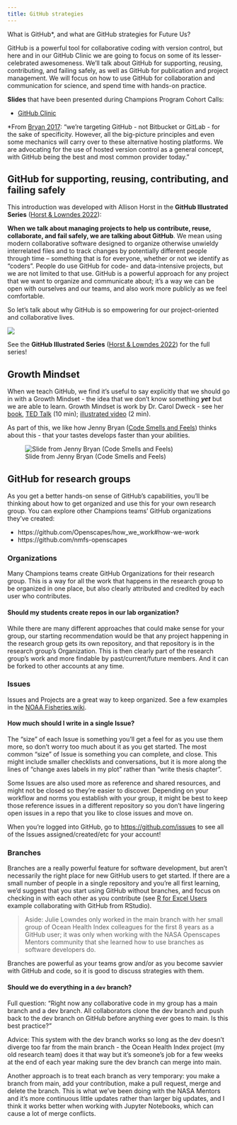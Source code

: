 ```yaml
---
title: GitHub strategies
---
```


What is GitHub\*, and what are GitHub strategies for Future Us?

GitHub is a powerful tool for collaborative coding with version control, but here and in our GitHub Clinic we are going to focus on some of its lesser-celebrated awesomeness. We'll talk about GitHub for supporting, reusing, contributing, and failing safely, as well as GitHub for publication and project management. We will focus on how to use GitHub for collaboration and communication for science, and spend time with hands-on practice.

**Slides** that have been presented during Champions Program Cohort Calls:

-   [GitHub Clinic](https://docs.google.com/presentation/d/1PzGAbEpNhT6CDPe1DCHf5-eVAjy-2R2D3VMHz7dY774/edit?usp=sharing)

\*From [Bryan 2017](https://peerj.com/preprints/3159/): "we're targeting GitHub - not Bitbucket or GitLab - for the sake of specificity. However, all the big-picture principles and even some mechanics will carry over to these alternative hosting platforms. We are advocating for the use of hosted version control as a general concept, with GitHub being the best and most common provider today."

## GitHub for supporting, reusing, contributing, and failing safely

This introduction was developed with Allison Horst in the **GitHub Illustrated Series** ([Horst & Lowndes 2022](https://openscapes.org/blog/2022/05/27/github-illustrated-series/)):

**When we talk about managing projects to help us contribute, reuse, collaborate, and fail safely, we are talking about GitHub**. We mean using modern collaborative software designed to organize otherwise unwieldy interrelated files and to track changes by potentially different people through time -- something that is for everyone, whether or not we identify as "coders". People do use GitHub for code- and data-intensive projects, but we are not limited to that use. GitHub is a powerful approach for any project that we want to organize and communicate about; it's a way we can be open with ourselves and our teams, and also work more publicly as we feel comfortable.

So let's talk about why GitHub is so empowering for our project-oriented and collaborative lives.

![](images/github_friends.png){fig-alt="A row of 6 cute smiling monsters celebrating using GitHub. The first, wearing a climbing harness labeled \"Me\" is high-fiving another whose harness says \"Future Me\". Others hold a box of snacks (tacos!), a map, a rope. Text above the monsters quotes Jenny Bryan: \\\"Collaboration is the most compelling reason to manage a project with Git and GitHub. My definition of collaboration includes hands-on participation by multiple people, including your past and future self, as well as an asymmetric model, in which some people are active makers and others only read or review" fig-align="center"}

See the **GitHub Illustrated Series** ([Horst & Lowndes 2022](https://openscapes.org/blog/2022/05/27/github-illustrated-series/)) for the full series!

## Growth Mindset

When we teach GitHub, we find it's useful to say explicitly that we should go in with a Growth Mindset - the idea that we don't know something ***yet*** but we are able to learn. Growth Mindset is work by Dr. Carol Dweck - see her [book](http://www.amazon.com/gp/product/0345472322/ref=as_li_qf_sp_asin_il_tl?ie=UTF8&camp=1789&creative=9325&creativeASIN=0345472322&linkCode=as2&tag=farnamstreet-20&linkId=ZYKJHPHELN46AOWM), [TED Talk](https://www.youtube.com/watch?v=_X0mgOOSpLU&t=11s&ab_channel=TED) (10 min); [illustrated video](https://www.youtube.com/watch?v=M1CHPnZfFmU&ab_channel=JohnSpencer) (2 min).

As part of this, we like how Jenny Bryan ([Code Smells and Feels](https://github.com/jennybc/code-smells-and-feels#code-smells-and-feels)) thinks about this - that your tastes develops faster than your abilities.

![Slide from Jenny Bryan (Code Smells and Feels)](images/hedgehog-jenny-bryan.png){fig-align="center"}

## GitHub for research groups

As you get a better hands-on sense of GitHub's capabilities, you'll be thinking about how to get organized and use this for your own research group. You can explore other Champions teams' GitHub organizations they've created:

-   https://github.com/Openscapes/how_we_work#how-we-work
-   https://github.com/nmfs-openscapes

### Organizations

Many Champions teams create GitHub Organizations for their research group. This is a way for all the work that happens in the research group to be organized in one place, but also clearly attributed and credited by each user who contributes.

#### Should my students create repos in our lab organization?

While there are many different approaches that could make sense for your group, our starting recommendation would be that any project happening in the research group gets its own repository, and that repository is in the research group's Organization. This is then clearly part of the research group's work and more findable by past/current/future members. And it can be forked to other accounts at any time.

### Issues

Issues and Projects are a great way to keep organized. See a few examples in the [NOAA Fisheries wiki](https://github.com/nmfs-openscapes/.github/wiki/11-GitHub-Project-Boards#gallery).

#### How much should I write in a single Issue?

The "size" of each Issue is something you'll get a feel for as you use them more, so don't worry too much about it as you get started. The most common "size" of Issue is something you can complete, and close. This might include smaller checklists and conversations, but it is more along the lines of "change axes labels in my plot" rather than "write thesis chapter".

Some Issues are also used more as reference and shared resources, and might not be closed so they're easier to discover. Depending on your workflow and norms you establish with your group, it might be best to keep those reference issues in a different repository so you don't have lingering open issues in a repo that you like to close issues and move on.

When you're logged into GitHub, go to <https://github.com/issues> to see all of the Issues assigned/created/etc for your account!

### Branches

Branches are a really powerful feature for software development, but aren't necessarily the right place for new GitHub users to get started. If there are a small number of people in a single repository and you're all first learning, we'd suggest that you start using GitHub without branches, and focus on checking in with each other as you contribute (see [R for Excel Users](https://rstudio-conf-2020.github.io/r-for-excel/collaborating.html#collaborating-with-github) example collaborating with GitHub from RStudio).

> Aside: Julie Lowndes only worked in the main branch with her small group of Ocean Health Index colleagues for the first 8 years as a GitHub user; it was only when working with the NASA Openscapes Mentors community that she learned how to use branches as software developers do.

Branches are powerful as your teams grow and/or as you become savvier with GitHub and code, so it is good to discuss strategies with them.

#### Should we do everything in a `dev` branch?

Full question: "Right now any collaborative code in my group has a main branch and a dev branch. All collaborators clone the dev branch and push back to the dev branch on GitHub before anything ever goes to main. Is this best practice?"

Advice: This system with the dev branch works so long as the dev doesn't diverge too far from the main branch - the Ocean Health Index project (my old research team) does it that way but it's someone's job for a few weeks at the end of each year making sure the dev branch can merge into main.

Another approach is to treat each branch as very temporary: you make a branch from main, add your contribution, make a pull request, merge and delete the branch. This is what we've been doing with the NASA Mentors and it's more continuous little updates rather than larger big updates, and I think it works better when working with Jupyter Notebooks, which can cause a lot of merge conflicts.
